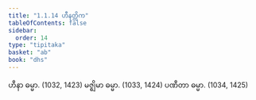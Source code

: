 ```yaml
---
title: "1.1.14 ဟီနတ္တိက"
tableOfContents: false
sidebar:
  order: 14
type: "tipitaka"
basket: "ab"
book: "dhs"
---
```



<DynamicBreadcrumb />

<Division number="14" book="dhs" e="ch" v="29" p="3">

<Paragraph number="41" book="dhs">
ဟီနာ ဓမ္မာ. (<Emphasis>1032, 1423</Emphasis>)
</Paragraph>

<Paragraph number="42" book="dhs">
မဇ္ဈိမာ ဓမ္မာ. (<Emphasis>1033, 1424</Emphasis>)
</Paragraph>

<Paragraph number="43" book="dhs">
ပဏီတာ ဓမ္မာ. (<Emphasis>1034, 1425</Emphasis>)
</Paragraph>
</Division>